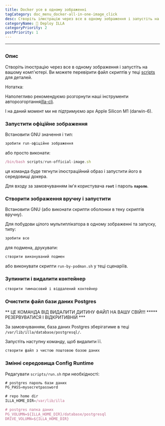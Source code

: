 ```yaml
---
title: Docker усе в одному зображенні
tagCategory: doc_menu_docker-all-in-one-image_click
desc: Створіть ілюстрацію через все в одному зображення і запустіть на вашому комп'ютері.
categoryName: 👷 Deploy ILLA
categoryPriority: 2
postPriority: 1
---
```


* * *

## <Heading hidden>Docker in-1 зображення</Heading>

### Опис

Створіть ілюстрацію через все в одному зображення і запустіть на вашому комп'ютері. Ви можете перевірити файл скриптів у теці [scripts](https://github.com/illacloud/deploy-illa-manually/blob/main/docker/scripts) для деталей.

Нотатка:

Наполегливо рекомендуємо розгорнути наші інструменти авторозгортання[illa-cli](https://github.com/illacloud/illa).

І на даний момент ми не підтримуємо арх Apple Silicon M1 (darwin-6).

### Запустити офіційне зображення

Встановити GNU значення і тип:

```jsx
зробити run-офіційне зображення
```

або просто виконати:

```jsx
/bin/bash scripts/run-official-image.sh
```

ця команда буде тягнути ілюстраційний образ і запустити його в середовищі докера.

Для входу за замовчуванням ім'я користувача **`root`** і пароль **`паролю`**.

### Створити зображення вручну і запустити

Встановити GNU (або виконати скрипти оболонки в теку скриптів вручну).

Для побудови цілого мультиплікатора в одному зображенні та запуску, типу:

```jsx
зробити все
```

для подмена, друкувати:

```jsx
створити виконуваний подмен
```

або виконувати скрипти `run-by-podman.sh` у теці сценаріїв.

### Зупинити і видалити контейнер

```jsx
створити тимчасовий і віддалений контейнер
```

### Очистити файл бази даних Postgres

** ЦЕ КОМАНДА ВІД ВИДАЛИТИ ДИТИНУ ФАЙЛ НА ВАШУ СВІЙ!!! \*\*\*** РЕЗЕРВУВАТИСЯ І ВІДКРИТИВНІЙ \*\*\*

За замовчуванням, база даних Postgres зберігатиме в теці `/var/lib/illa/database/postgresql/`.

Запустіть наступну команду, щоб видалити її.

```jsx
створити файл з чистою поштовою базою даних
```

### Змінні середовища Config Runtime

Редагувати `scripts/run.sh` при необхідності:

```jsx
# postgres пароль бази даних
PG_PASS=mysecretpassword

# repo home dir
ILLA_HOME_DIR=/var/lib/illa

# postgres папка даних
PG_VOLUMN=${ILLA_HOME_DIR}/database/postgresql
DRIVE_VOLUMN=${ILLA_HOME_DIR}
```
